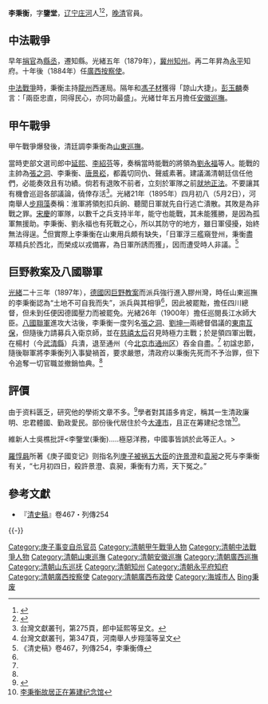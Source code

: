 '''李秉衡'''{{BD|1830年||1900年||catIdx=Li李}}，字'''鑒堂'''，[[辽宁|辽宁]][[庄河|庄河]]人<ref>{{Cite web |url=http://www.guoxue.com/shibu/24shi/qingshigao/qsgx_467.htm |title=《清史稿》，列傳二百五十四 |access-date=2009-08-03 |archive-date=2017-08-28 |archive-url=https://web.archive.org/web/20170828102507/http://www.guoxue.com/shibu/24shi/qingshigao/qsgx_467.htm |dead-url=no }}</ref><ref name="于敬民">{{Cite web |url=http://mil.news.sina.com.cn/2004-09-17/2223228142.html |title=于敬民、于建丽：甲午战争时期的李秉衡 |access-date=2009-07-13 |archive-date=2021-01-25 |archive-url=https://web.archive.org/web/20210125034756/http://mil.news.sina.com.cn/2004-09-17/2223228142.html |dead-url=no }}</ref>，[[晚清|晚清]]官員。

== 中法戰爭 ==
早年[[捐官|捐官]]為[[縣丞|縣丞]]，遷知縣。光緒五年（1879年），[[冀州|冀州]][[知州|知州]]。再二年昇為[[永平|永平]]知府。十年後（1884年）任[[廣西|廣西]][[按察使|按察使]]。

[[中法戰爭|中法戰爭]]時，秉衡主持[[龍州|龍州]]西運局。隔年和[[馮子材|馮子材]]獲得「諒山大捷」。[[彭玉麟|彭玉麟]]奏言：「兩臣忠直，同得民心，亦同功最盛」。光緒廿年五月擔任[[安徽|安徽]][[巡撫|巡撫]]。

== 甲午戰爭 ==
甲午戰爭爆發後，清廷調李秉衡為[[山東|山東]][[巡撫|巡撫]]。

當時吏部文選司郎中[[延熙|延熙]]、[[李紹芬|李紹芬]]等，奏稱當時能戰的將領為[[劉永福|劉永福]]等人。能戰的主帥為[[張之洞|張之洞]]、李秉衡、[[唐景崧|唐景崧]]，都義切同仇、聲威素著。建議滿清朝廷信任他們，必能奏效且有功績。倘若有退敗不前者，立刻於軍隊之前[[就地正法|就地正法]]。不要讓其有機會巡迴各部議論，僥倖存活<ref>台灣文獻叢刊，第275頁，郎中延熙等呈文。</ref>。光緒21年（1895年）四月初八（5月2日），河南舉人[[步翔藻|步翔藻]]奏稱：淮軍將領剋扣兵餉、聽聞日軍就先自行逃亡潰散。其敗是為非戰之罪。[[宋慶|宋慶]]的軍隊，以數千之兵支持半年，能守也能戰，其未能獲勝，是因為孤軍無援助。李秉衡、劉永福也有死戰之心，所以其防守的地方，雖日軍侵擾，始終無法得逞。<ref>台灣文獻叢刊，第347頁，河南舉人步翔藻等呈文</ref>但實際上李秉衡在山東用兵頗有缺失，「日軍浮三艦窺登州，秉衡盡萃精兵於西北，而榮成以戎備寡，為日軍所誘而獲」，因而遭受時人非議。<ref name="《清史稿》卷467，列傳254，李秉衡傳">《清史稿》卷467，列傳254，李秉衡傳</ref>

== 巨野教案及八國聯軍 ==
[[光緒|光緒]]二十三年（1897年），[[德國|德國]]因[[巨野教案|巨野教案]]而派兵強行進入膠州灣，時任山東巡撫的李秉衡認為“土地不可自我而失”，派兵與其相爭<ref name="于敬民"/>，因此被罷黜，擔任四川總督，但未到任便因德國壓力而被罷免。光緒26年（1900年）擔任巡閱長江水師大臣。[[八國聯軍|八國聯軍]]進攻大沽後，李秉衡一度列名[[張之洞|張之洞]]、[[劉坤一|劉坤一]]兩總督倡議的[[東南互保|東南互保]]，但隨後力請募兵入衛京師，並在[[慈禧太后|慈禧太后]]召見時極力主戰；於是領四軍出戰，在楊村（今[[武清縣|武清縣]]）兵潰，退至通州（今[[北京市|北京市]][[通州区_(北京市)|通州区]]）吞金自盡。<ref name="《清史稿》卷467，列傳254，李秉衡傳"/> 初諡忠節，隨後聯軍將李秉衡列入事變禍首，要求嚴懲，清政府以秉衡先死而不予治罪，但下令追奪一切官職並撤銷恤典。<ref name="《清史稿》卷467，列傳254，李秉衡傳"/>

== 評價 ==
由于资料匮乏，研究他的學術文章不多。<ref>{{cite|url=http://mil.news.sina.com.cn/2004-09-17/2223228142.html|author1=于敬民|author2=于建丽|title=甲午战争时期的李秉衡|date=2004年9月17日|website=舰船知识网络版|accessdate=2009-07-13|archive-date=2021-01-25|archive-url=https://web.archive.org/web/20210125034756/http://mil.news.sina.com.cn/2004-09-17/2223228142.html|dead-url=no}}</ref>學者對其語多肯定，稱其一生清政廉明、忠君體國、勤政愛民。部份後代居住於今[[大連市|大連市]]，且正在筹建纪念馆<ref>[http://www.dlwb.com.cn/news/detailnews.htm?id=11447 李秉衡故居正在筹建纪念馆]{{dead link}}</ref>。

維新人士吳樵批評<李鑒堂(秉衡).....極惡洋務，中國事皆誤於此等正人。>

[[羅惇曧|羅惇曧]]所著《庚子國变记》则指名列[[庚子被祸五大臣|庚子被祸五大臣]]的[[许景澄|许景澄]]和[[袁昶|袁昶]]之死与李秉衡有关，“七月初四日，殺許景澄、袁昶，秉衡有力焉，天下冤之。”{{wikisource|庚子國變記 (羅惇曧)}}

==參考文獻==
{{Reflist}}
*『[[清史稿|清史稿]]』卷467・列傳254

{{-}}
{{start box}}
{{s-off}}
{{succession box|[[國英|國英]]|[[慶愛|慶愛]]|[[清朝|清朝]][[廣西按察使|廣西按察使]]|光绪九年十二月初一 - 光绪十一年六月十一<br /><small>1883年12月29日 - 1885年7月22日</small>}}
{{succession box|[[張夢元|張夢元]]|[[馬丕瑤|馬丕瑤]]|[[清朝|清朝]][[廣西布政使|廣西布政使]]|光绪十一年六月十一 - 光绪十三年八月二十九<br /><small>1885年7月22日 - 1887年10月15日</small>}}
{{succession box|[[潘鼎新|潘鼎新]]|[[張曜|張曜]]|[[清朝|清朝]][[廣西|廣西]][[巡撫|巡撫]]|光绪十一年<br /><small>1885年</small>}}
{{succession box|[[張曜|張曜]]|[[沈秉成|沈秉成]]|[[清朝|清朝]][[廣西|廣西]][[巡撫|巡撫]]|光绪十二年 - 光绪十三年<br /><small>1886年 - 1887年</small>}}
{{succession box|[[沈秉成|沈秉成]]|[[福潤|福潤]]|[[安徽省|安徽]][[巡撫|巡撫]]|光绪二十年<br /><small>1894年</small>}}
{{succession box|[[福潤|福潤]]|[[張汝梅|張汝梅]]|[[山東省|山東]][[巡撫|巡撫]]|光绪二十年 - 光绪二十一年<br /><small>1894年 - 1897年</small>}}
{{succession box|[[鹿傳霖|鹿傳霖]]|[[裕禄|裕禄]]|[[四川總督|四川總督]]|光绪二十一年<br /><small>1897年</small>}}
{{end box}}

{{光緒朝辛丑條約滅洋死難獲咎諸臣}}
{{DEFAULTSORT:Li李}}
[[Category:庚子事变自杀官员|Category:庚子事变自杀官员]]
[[Category:清朝甲午戰爭人物|Category:清朝甲午戰爭人物]]
[[Category:清朝中法戰爭人物|Category:清朝中法戰爭人物]]
[[Category:清朝山東巡撫|Category:清朝山東巡撫]]
[[Category:清朝安徽巡撫|Category:清朝安徽巡撫]]
[[Category:清朝廣西巡撫|Category:清朝廣西巡撫]]
[[Category:清朝山东巡抚|Category:清朝山东巡抚]]
[[Category:清朝知州|Category:清朝知州]]
[[Category:清朝永平府知府|Category:清朝永平府知府]]
[[Category:清朝廣西按察使|Category:清朝廣西按察使]]
[[Category:清朝廣西布政使|Category:清朝廣西布政使]]
[[Category:海城市人|Category:海城市人]]
[[Category:李姓|Bing秉]]
[[Category:諡忠節|废]]